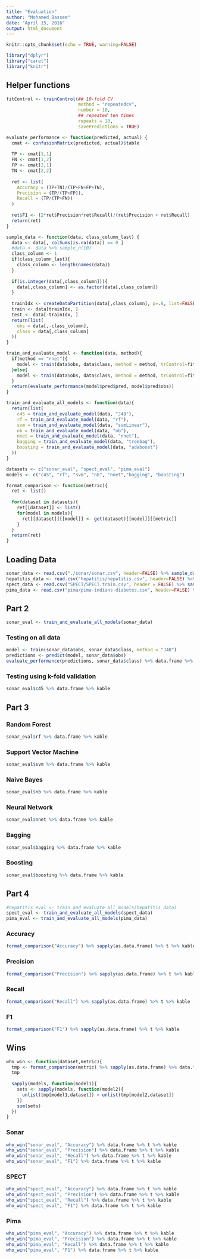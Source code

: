 ```yaml
---
title: "Evaluation"
author: "Mohamed Bassem"
date: "April 15, 2016"
output: html_document
---
```


```r
knitr::opts_chunk$set(echo = TRUE, warning=FALSE)
```

```r
library("dplyr")
library("caret")
library("knitr")
```


## Helper functions
```r
fitControl <- trainControl(## 10-fold CV
                           method = "repeatedcv",
                           number = 10,
                           ## repeated ten times
                           repeats = 10,
                           savePredictions = TRUE)
```
```r
evaluate_performance <- function(predicted, actual) {
  cmat <- confusionMatrix(predicted, actual)$table
  
  TP <- cmat[1,1]
  FN <- cmat[1,2]
  FP <- cmat[2,1]
  TN <- cmat[2,2]
  
  ret <- list(
    Accuracy = (TP+TN)/(TP+FN+FP+TN),
    Precision = (TP/(TP+FP)),
    Recall = (TP/(TP+FN))
  )
  
  ret$F1 <- (2*ret$Precision*ret$Recall)/(ret$Precision + ret$Recall)
  return(ret)
}

```
```r
sample_data <- function(data, class_column_last) {
  data <- data[, colSums(is.na(data)) == 0 ]
  #data <- data %>% sample_n(10)
  class_column <- 1
  if(class_column_last){
    class_column <- length(names(data))
  }
  
  if(is.integer(data[,class_column])){
    data[,class_column] <- as.factor(data[,class_column])
  }
  
  trainIdx <- createDataPartition(data[,class_column], p=.8, list=FALSE)
  train <- data[trainIdx, ]
  test <- data[-trainIdx, ]
  return(list(
    obs = data[,-class_column],
    class = data[,class_column]
  ))
}


```
```r
train_and_evaluate_model <- function(data, method){
  if(method == "nnet"){
    model <- train(data$obs, data$class, method = method, trControl=fitControl, trace=FALSE)
  }else{
    model <- train(data$obs, data$class, method = method, trControl=fitControl)
  }
  return(evaluate_performance(model$pred$pred, model$pred$obs))
}

```
```r
train_and_evaluate_all_models <- function(data){
  return(list(
    c45 = train_and_evaluate_model(data, "J48"),
    rf = train_and_evaluate_model(data, "rf"),
    svm = train_and_evaluate_model(data, "svmLinear"),
    nb = train_and_evaluate_model(data, "nb"),
    nnet = train_and_evaluate_model(data, "nnet"),
    bagging = train_and_evaluate_model(data, "treebag"),
    boosting = train_and_evaluate_model(data, "adaboost")
  ))
}
```
```r

datasets <- c("sonar_eval", "spect_eval", "pima_eval")
models <- c("c45", "rf", "svm", "nb", "nnet","bagging", "boosting")

format_comparison <- function(metric){
  ret <- list()
  
  for(dataset in datasets){
    ret[[dataset]] <- list()
    for(model in models){
      ret[[dataset]][[model]] <- get(dataset)[[model]][[metric]]
    }
  }
  return(ret)
}
```

## Loading Data

```r
sonar_data <- read.csv("./sonar/sonar.csv", header=FALSE) %>% sample_data(TRUE)
hepatitis_data <- read.csv("hepatitis/hepatitis.csv", header=FALSE) %>% dplyr::select(-V16, -V17) %>% sample_data(FALSE)
spect_data <- read.csv("SPECT/SPECT.train.csv", header = FALSE) %>% sample_data(FALSE)
pima_data <- read.csv("pima/pima-indians-diabetes.csv", header=FALSE) %>% sample_data(TRUE)

```

## Part 2

```r
sonar_eval <- train_and_evaluate_all_models(sonar_data)
```

### Testing on all data

```r
model <- train(sonar_data$obs, sonar_data$class, method = "J48")
predictions <- predict(model, sonar_data$obs)
evaluate_performance(predictions, sonar_data$class) %>% data.frame %>% kable
```

### Testing using k-fold validation

```r
sonar_eval$c45 %>% data.frame %>% kable
```

## Part 3

### Random Forest

```r
sonar_eval$rf %>% data.frame %>% kable
```

### Support Vector Machine

```r
sonar_eval$svm %>% data.frame %>% kable
```


### Naive Bayes

```r
sonar_eval$nb %>% data.frame %>% kable
```


### Neural Network

```r
sonar_eval$nnet %>% data.frame %>% kable
```

### Bagging

```r
sonar_eval$bagging %>% data.frame %>% kable
```

### Boosting

```r
sonar_eval$boosting %>% data.frame %>% kable
```

## Part 4

```r
#hepatitis_eval <- train_and_evaluate_all_models(hepatitis_data)
spect_eval <- train_and_evaluate_all_models(spect_data)
pima_eval <- train_and_evaluate_all_models(pima_data)
```

### Accuracy

```r
format_comparison("Accuracy") %>% sapply(as.data.frame) %>% t %>% kable
```


### Precision

```r
format_comparison("Precision") %>% sapply(as.data.frame) %>% t %>% kable
```


### Recall

```r
format_comparison("Recall") %>% sapply(as.data.frame) %>% t %>% kable
```


### F1

```r
format_comparison("F1") %>% sapply(as.data.frame) %>% t %>% kable
```


## Wins

```r

who_win <- function(dataset,metric){
  tmp <- format_comparison(metric) %>% sapply(as.data.frame) %>% data.frame
  tmp
  
  sapply(models, function(model1){
    sets <- sapply(models, function(model2){
      unlist(tmp[model1,dataset]) > unlist(tmp[model2,dataset])
    })
    sum(sets)
  })
}
```

### Sonar

```r
who_win("sonar_eval", "Accuracy") %>% data.frame %>% t %>% kable
who_win("sonar_eval", "Precision") %>% data.frame %>% t %>% kable
who_win("sonar_eval", "Recall") %>% data.frame %>% t %>% kable
who_win("sonar_eval", "F1") %>% data.frame %>% t %>% kable
```


### SPECT

```r
who_win("spect_eval", "Accuracy") %>% data.frame %>% t %>% kable
who_win("spect_eval", "Precision") %>% data.frame %>% t %>% kable
who_win("spect_eval", "Recall") %>% data.frame %>% t %>% kable
who_win("spect_eval", "F1") %>% data.frame %>% t %>% kable
```


### Pima

```r
who_win("pima_eval", "Accuracy") %>% data.frame %>% t %>% kable
who_win("pima_eval", "Precision") %>% data.frame %>% t %>% kable
who_win("pima_eval", "Recall") %>% data.frame %>% t %>% kable
who_win("pima_eval", "F1") %>% data.frame %>% t %>% kable
```